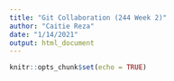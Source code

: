 ```yaml
---
title: "Git Collaboration (244 Week 2)"
author: "Caitie Reza"
date: "1/14/2021"
output: html_document
---
```


```r
knitr::opts_chunk$set(echo = TRUE)
```

